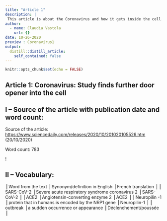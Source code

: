 ```yaml
---
title: "Article 1"
description: |
 This article is about the Coronavirus and how it gets inside the cell.
author:
  - name: Claudia Vastola
    url: {}
date: 10-26-2020
preview : Coronavirus1
output:
  distill::distill_article:
    self_contained: false
---
```


```r
knitr::opts_chunk$set(echo = FALSE)
```


## Article 1: Coronavirus: Study finds further door opener into the cell


## I – Source of the article with publication date and word count:


Source of the article:  <https://www.sciencedaily.com/releases/2020/10/201020105526.htm> 
(20/10/2020)


Word count: 783


!


## II – Vocabulary: 


⎟ Word from the text ⎟ Synonym/definition in English ⎟ French translation ⎟
⎟ SARS-CoV-2 ⎟ Severe acute respiratory syndrome coronavirus 2 ⎟ SARS-CoV-2 ⎟ 
⎟ ACE2 ⎟ Angiotensin-converting enzyme 2 ⎟ ACE2 ⎟
⎟ Neuropilin -1 ⎟  protein that in humans is encoded by the NRP1 gene ⎟ Neuropilin-1 ⎟ 
⎟ outbreak ⎟ a sudden occurrence or appearance ⎟ Déclenchement/poussée  ⎟

